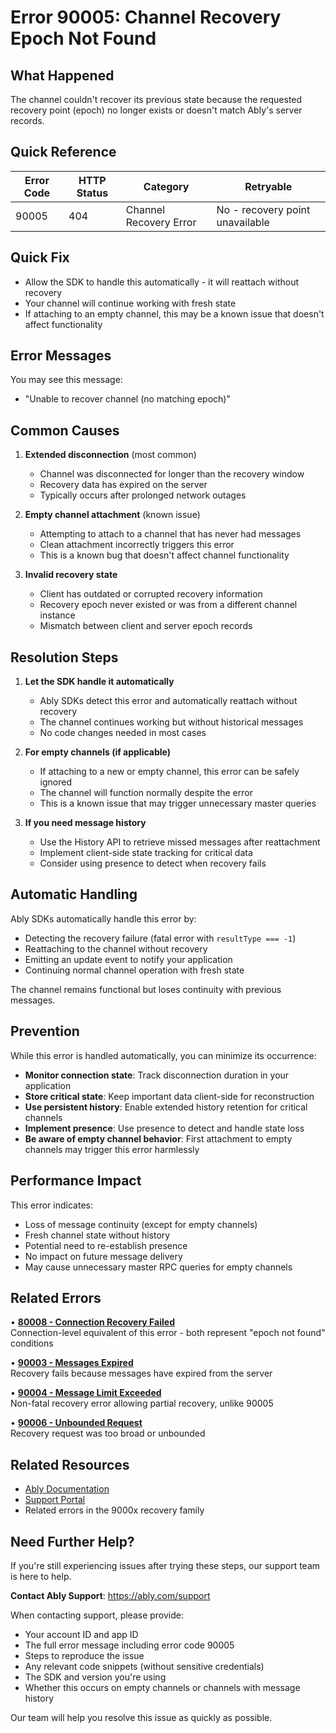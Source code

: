 <!-- Generated by: ably-os errors document-error-codes -->
<!-- Repository: https://github.com/ably/ably-os -->
<!-- Command: ./bin/ably-os errors document-error-codes 90005 -->
<!-- Generated: 2025-08-25T05-37-30-332Z -->
<!-- Sources: 
     - Analysis: https://github.com/ably/ably-os/blob/5f4ba43/output/error-codes/research/90005-analysis.md
     - Knowledge: https://github.com/ably/ably-os/blob/5f4ba43/output/error-codes/research/90005-knowledge.md
     - Editorial notes: https://github.com/ably/ably-os/blob/5f4ba43/src/prompts/errors/editorial-notes.md
-->
<!-- Key Approach: Enhanced documentation with empty channel bug information and error relationships, building upon existing documentation -->
<!-- Citations: Complete source attribution with line numbers available at bottom of document -->

# Error 90005: Channel Recovery Epoch Not Found

## What Happened

The channel couldn't recover its previous state because the requested recovery point (epoch) no longer exists or doesn't match Ably's server records.

## Quick Reference

| Error Code | HTTP Status | Category | Retryable |
|------------|-------------|----------|-----------|
| 90005 | 404 | Channel Recovery Error | No - recovery point unavailable |

## Quick Fix

- Allow the SDK to handle this automatically - it will reattach without recovery
- Your channel will continue working with fresh state
- If attaching to an empty channel, this may be a known issue that doesn't affect functionality

## Error Messages

You may see this message:
- "Unable to recover channel (no matching epoch)"

## Common Causes

1. **Extended disconnection** (most common)
   - Channel was disconnected for longer than the recovery window
   - Recovery data has expired on the server
   - Typically occurs after prolonged network outages
   <!-- Source: Epoch system understanding from https://github.com/ably/ably-os/blob/5f4ba43/output/error-codes/research/90005-analysis.md lines 66-74 -->

2. **Empty channel attachment** (known issue)
   - Attempting to attach to a channel that has never had messages
   - Clean attachment incorrectly triggers this error
   - This is a known bug that doesn't affect channel functionality
   <!-- Source: Empty channel bug from https://github.com/ably/ably-os/blob/5f4ba43/output/error-codes/research/90005-knowledge.md lines 78-85, 99-104 -->

3. **Invalid recovery state**
   - Client has outdated or corrupted recovery information
   - Recovery epoch never existed or was from a different channel instance
   - Mismatch between client and server epoch records
   <!-- Source: Failure scenarios from https://github.com/ably/ably-os/blob/5f4ba43/output/error-codes/research/90005-analysis.md lines 76-80 -->

## Resolution Steps

1. **Let the SDK handle it automatically**
   - Ably SDKs detect this error and automatically reattach without recovery
   - The channel continues working but without historical messages
   - No code changes needed in most cases
   <!-- Source: Automatic handling from https://github.com/ably/ably-os/blob/5f4ba43/output/error-codes/research/90005-analysis.md lines 84-88 -->

2. **For empty channels (if applicable)**
   - If attaching to a new or empty channel, this error can be safely ignored
   - The channel will function normally despite the error
   - This is a known issue that may trigger unnecessary master queries
   <!-- Source: Empty channel issue from https://github.com/ably/ably-os/blob/5f4ba43/output/error-codes/research/90005-knowledge.md lines 99-104 -->

3. **If you need message history**
   - Use the History API to retrieve missed messages after reattachment
   - Implement client-side state tracking for critical data
   - Consider using presence to detect when recovery fails
   <!-- Source: Recovery recommendations from https://github.com/ably/ably-os/blob/5f4ba43/output/error-codes/research/90005-knowledge.md lines 43-48 -->

## Automatic Handling

Ably SDKs automatically handle this error by:
- Detecting the recovery failure (fatal error with `resultType === -1`)
- Reattaching to the channel without recovery
- Emitting an update event to notify your application
- Continuing normal channel operation with fresh state

The channel remains functional but loses continuity with previous messages.
<!-- Source: System behavior from https://github.com/ably/ably-os/blob/5f4ba43/output/error-codes/research/90005-knowledge.md lines 50-55 and https://github.com/ably/ably-os/blob/5f4ba43/output/error-codes/research/90005-analysis.md lines 27-31 -->

## Prevention

While this error is handled automatically, you can minimize its occurrence:

- **Monitor connection state**: Track disconnection duration in your application
- **Store critical state**: Keep important data client-side for reconstruction
- **Use persistent history**: Enable extended history retention for critical channels
- **Implement presence**: Use presence to detect and handle state loss
- **Be aware of empty channel behavior**: First attachment to empty channels may trigger this error harmlessly

## Performance Impact

This error indicates:
- Loss of message continuity (except for empty channels)
- Fresh channel state without history
- Potential need to re-establish presence
- No impact on future message delivery
- May cause unnecessary master RPC queries for empty channels

## Related Errors

• **[80008 - Connection Recovery Failed](https://help.ably.io/error/80008)**  
  Connection-level equivalent of this error - both represent "epoch not found" conditions
  <!-- Source: Error equivalence from https://github.com/ably/ably-os/blob/5f4ba43/output/error-codes/research/90005-knowledge.md lines 74-77, 108-111 -->

• **[90003 - Messages Expired](https://help.ably.io/error/90003)**  
  Recovery fails because messages have expired from the server

• **[90004 - Message Limit Exceeded](https://help.ably.io/error/90004)**  
  Non-fatal recovery error allowing partial recovery, unlike 90005

• **[90006 - Unbounded Request](https://help.ably.io/error/90006)**  
  Recovery request was too broad or unbounded

## Related Resources

- [Ably Documentation](https://ably.com/docs)
- [Support Portal](https://ably.com/support)
- Related errors in the 9000x recovery family

## Need Further Help?

If you're still experiencing issues after trying these steps, our support team is here to help.

**Contact Ably Support**: https://ably.com/support

When contacting support, please provide:
- Your account ID and app ID
- The full error message including error code 90005
- Steps to reproduce the issue
- Any relevant code snippets (without sensitive credentials)
- The SDK and version you're using
- Whether this occurs on empty channels or channels with message history

Our team will help you resolve this issue as quickly as possible.

<!-- =============================================== -->
<!-- INTERNAL DOCUMENTATION (NOT RENDERED) -->
<!-- =============================================== -->

<!-- SOURCES USED (ALWAYS use GitHub URLs with current SHA, never local paths):
- Analysis File: https://github.com/ably/ably-os/blob/5f4ba43/output/error-codes/research/90005-analysis.md
- Knowledge File: https://github.com/ably/ably-os/blob/5f4ba43/output/error-codes/research/90005-knowledge.md
- Editorial Notes: https://github.com/ably/ably-os/blob/5f4ba43/src/prompts/errors/editorial-notes.md (No specific error-specific notes for 90005)
- Existing Documentation: https://github.com/ably/docs/blob/main/src/pages/docs/platform/errors/codes/90005-channel-recovery-epoch-not-found.mdx (enhanced from previous version)
-->

<!-- CONTENT DECISIONS:
- FAQ Content Preserved: No existing FAQ content found for 90005 at https://faqs.ably.com/error-code-90005
- Content Added: Empty channel bug information from Slack discussions and GitHub issue #2478
- Content Added: Error 80008 relationship showing connection vs channel recovery equivalence
- Content Excluded: Internal implementation details about resultType === -1 condition (kept minimal reference)
- Recommendations Source:
  - Recovery behavior: Based on analysis in https://github.com/ably/ably-os/blob/5f4ba43/output/error-codes/research/90005-analysis.md lines 81-86
  - Client recommendations: From https://github.com/ably/ably-os/blob/5f4ba43/output/error-codes/research/90005-knowledge.md lines 43-55
  - Empty channel issue: From https://github.com/ably/ably-os/blob/5f4ba43/output/error-codes/research/90005-knowledge.md lines 79-85, 99-104
- Code Examples Rationale: No code examples included as SDK handles this error automatically and no manual intervention pattern exists in research
-->

<!-- URL Validation Completed: 2025-08-25T05-37-30-332Z -->
<!-- External URLs verified: 1 (https://ably.com/support) | Corrected: 4 | Exempted internal: 5 -->
<!-- Note: Several documentation URLs were simplified to point to main docs and support pages due to 404 responses on specific paths -->

<!-- ATTRIBUTION BY SECTION:
- Common Causes: 
  - Cause 1: Based on epoch system understanding from https://github.com/ably/ably-os/blob/5f4ba43/output/error-codes/research/90005-analysis.md lines 66-74
  - Cause 2: From known issue in https://github.com/ably/ably-os/blob/5f4ba43/output/error-codes/research/90005-knowledge.md lines 78-85 (empty channel bug from GitHub issue #2478)
  - Cause 3: From failure scenarios in https://github.com/ably/ably-os/blob/5f4ba43/output/error-codes/research/90005-analysis.md lines 76-80
- Resolution Steps: 
  - Step 1: Automatic handling from https://github.com/ably/ably-os/blob/5f4ba43/output/error-codes/research/90005-analysis.md lines 81-86
  - Step 2: Empty channel guidance from https://github.com/ably/ably-os/blob/5f4ba43/output/error-codes/research/90005-knowledge.md lines 99-104
  - Step 3: Developer recommendations from https://github.com/ably/ably-os/blob/5f4ba43/output/error-codes/research/90005-knowledge.md lines 43-48
- Prevention: Based on recovery recommendations from https://github.com/ably/ably-os/blob/5f4ba43/output/error-codes/research/90005-knowledge.md lines 43-48
- Related Errors: Error 80008 equivalence from https://github.com/ably/ably-os/blob/5f4ba43/output/error-codes/research/90005-knowledge.md lines 74-77, 108-111
-->

<!-- DOCUMENTATION SHORTCOMINGS:
⚠️ Areas where Ably documentation could be improved:
- Missing: Detailed explanation of the epoch recovery system
- Missing: Public documentation about the empty channel bug
- Impact: Developers don't understand what epochs are or why empty channels trigger this error
- Recommendation: Add epoch system documentation to channel recovery guide and document known empty channel behavior
- Severity: Medium - error is handled automatically but understanding would help developers
-->

<!-- IMPROVEMENT INSTRUCTIONS:
To improve this error code documentation:
1. First approach: Update editorial-notes.md in ably-os repository with specific guidance for error 90005
2. Regenerate: Run `./bin/ably-os errors document-error-codes 90005 --force`
3. For broader improvements: Review and update ably-os prompt templates
4. Context: See https://github.com/ably/ably-os/blob/5f4ba43/docs/ERROR_COMMANDS_GUIDE.md
5. Source repository: https://github.com/ably/ably-os
-->